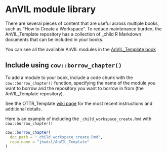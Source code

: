 # AnVIL module library

There are several pieces of content that are useful across multiple books, such as "How to Create a Workspace".  To reduce maintenance burden, the AnVIL_Template repository has a collection of _child R Markdown documents that can be included in your books.

You can see all the available AnVIL modules in the [AnVIL_Template book](https://jhudatascience.org/AnVIL_Template/)

## Include using `cow::borrow_chapter()`

To add a module to your book, include a code chunk with the `cow::borrow_chapter()` function, specifying the name of the module you want to borrow and the repository you want to borrow in from (the AnVIL_Template repository).

See the OTTR_Template [wiki page](https://github.com/jhudsl/OTTR_Template/wiki/Borrowing-chapters-between-courses) for the most recent instructions and additional details.

Here is an example of including the `_child_workspace_create.Rmd` with `cow::borrow_chapter()`

```r
cow::borrow_chapter(
  doc_path = "_child_workspace_create.Rmd",
  repo_name = "jhudsl/AnVIL_Template"
)
```
